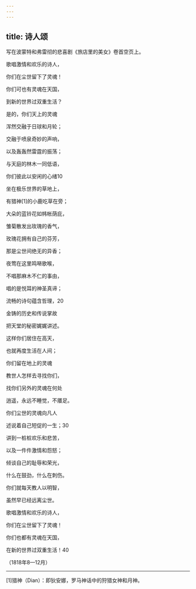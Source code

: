 ```yaml
---
---
---
```

title: 诗人颂
---




写在波蒙特和弗雷彻的悲喜剧《旅店里的美女》卷首空页上。





歌唱激情和欢乐的诗人，

你们在尘世留下了灵魂！

你们可也有灵魂在天国，

到新的世界过双重生活？

是的，你们天上的灵魂

浑然交融于日球和月轮；

交融于喷泉奇妙的声响，

以及轰轰然雷霆的振荡；

与天庭的林木一同低语，

你们彼此以安闲的心绪10

坐在极乐世界的草地上，

有猎神[1]的小鹿吃草在旁；

大朵的蓝铃花如帏帐荫庇，

雏菊散发出玫瑰的香气，

玫瑰花拥有自己的芬芳，

那是尘世间绝无的异香；

夜莺在这里鸣啭歌喉，

不唱那麻木不仁的事由，

唱的是悦耳的神圣真谛；

流畅的诗句蕴含哲理，20

金铸的历史和传说掌故

把天堂的秘密娓娓讲述。





这样你们居住在高天，

也就再度生活在人间；

你们留在地上的灵魂

教世人怎样去寻找你们，

找你们另外的灵魂在何处

逍遥，永远不睡觉，不餍足。

你们尘世的灵魂向凡人

述说着自己短促的一生；30

讲到一桩桩欢乐和悲苦，

以及一件件激情和怨怒；

倾谈自己的耻辱和荣光，

什么在鼓劲，什么在刺伤。

你们就每天教人以明智，

虽然早已经远离尘世。





歌唱激情和欢乐的诗人，

你们在尘世留下了灵魂！

你们也都有灵魂在天国，

在新的世界过双重生活！40

（1818年8—12月）



* * *



[1]猎神（Dian）：即狄安娜，罗马神话中的狩猎女神和月神。